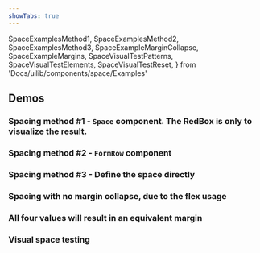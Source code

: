 ```yaml
---
showTabs: true
---
```


  SpaceExamplesMethod1,
  SpaceExamplesMethod2,
  SpaceExamplesMethod3,
  SpaceExampleMarginCollapse,
  SpaceExampleMargins,
  SpaceVisualTestPatterns,
  SpaceVisualTestElements,
  SpaceVisualTestReset,
} from 'Docs/uilib/components/space/Examples'

## Demos

### Spacing method #1 - `Space` component. The RedBox is only to visualize the result.

<SpaceExamplesMethod1 />

### Spacing method #2 - `FormRow` component

<SpaceExamplesMethod2 />

### Spacing method #3 - Define the space directly

<SpaceExamplesMethod3 />

### Spacing with no margin collapse, due to the flex usage

<SpaceExampleMarginCollapse />

### All four values will result in an equivalent margin

<SpaceExampleMargins />

### Visual space testing

<SpaceVisualTestPatterns />

<VisualTest>
  <SpaceVisualTestElements />
  <SpaceVisualTestReset />
</VisualTest>
